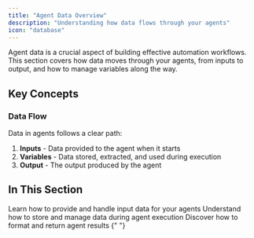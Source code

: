 ```yaml
---
title: "Agent Data Overview"
description: "Understanding how data flows through your agents"
icon: "database"
---
```


Agent data is a crucial aspect of building effective automation workflows. This section covers how data moves through your agents, from inputs to output, and how to manage variables along the way.

## Key Concepts

### Data Flow

Data in agents follows a clear path:

1. **Inputs** - Data provided to the agent when it starts
2. **Variables** - Data stored, extracted, and used during execution
3. **Output** - The output produced by the agent

## In This Section

<CardGroup>
  <Card title="Inputs" icon="arrow-right-to-bracket" href="/agent-data/inputs">
    Learn how to provide and handle input data for your agents
  </Card>
  <Card title="Variables" icon="code-branch" href="/agent-data/variables">
    Understand how to store and manage data during agent execution
  </Card>
  <Card
    title="Output"
    icon="arrow-right-from-bracket"
    href="/agent-data/output"
  >
    Discover how to format and return agent results
  </Card>
</CardGroup>{" "}
